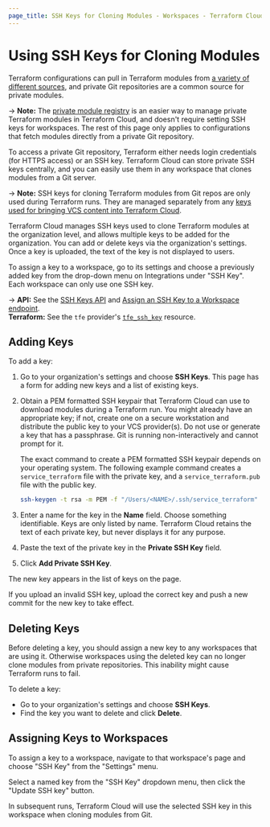 ```yaml
---
page_title: SSH Keys for Cloning Modules - Workspaces - Terraform Cloud
---
```


# Using SSH Keys for Cloning Modules

Terraform configurations can pull in Terraform modules from [a variety of different sources](/language/modules/sources), and private Git repositories are a common source for private modules.

-> **Note:** The [private module registry](/cloud-docs/registry) is an easier way to manage private Terraform modules in Terraform Cloud, and doesn't require setting SSH keys for workspaces. The rest of this page only applies to configurations that fetch modules directly from a private Git repository.

To access a private Git repository, Terraform either needs login credentials (for HTTPS access) or an SSH key. Terraform Cloud can store private SSH keys centrally, and you can easily use them in any workspace that clones modules from a Git server.

-> **Note:** SSH keys for cloning Terraform modules from Git repos are only used during Terraform runs. They are managed separately from any [keys used for bringing VCS content into Terraform Cloud](/cloud-docs/vcs#ssh-keys).

Terraform Cloud manages SSH keys used to clone Terraform modules at the organization level, and allows multiple keys to be added for the organization. You can add or delete keys via the organization's settings. Once a key is uploaded, the text of the key is not displayed to users.

To assign a key to a workspace, go to its settings and choose a previously added key from the drop-down menu on Integrations under "SSH Key". Each workspace can only use one SSH key.

-> **API:** See the [SSH Keys API](/cloud-docs/api-docs/ssh-keys) and [Assign an SSH Key to a Workspace endpoint](/cloud-docs/api-docs/workspaces#assign-an-ssh-key-to-a-workspace). <br/>
**Terraform:** See the `tfe` provider's [`tfe_ssh_key`](https://registry.terraform.io/providers/hashicorp/tfe/latest/docs/resources/ssh_key) resource.

## Adding Keys

To add a key:

1. Go to your organization's settings and choose **SSH Keys**. This page has a form for adding new keys and a list of existing keys.
1. Obtain a PEM formatted SSH keypair that Terraform Cloud can use to download modules during a Terraform run. You might already have an appropriate key; if not, create one on a secure workstation and distribute the public key to your VCS provider(s). Do not use or generate a key that has a passphrase. Git is running non-interactively and cannot prompt for it.

   The exact command to create a PEM formatted SSH keypair depends on your operating system. The following example command creates a `service_terraform` file with the private key, and a `service_terraform.pub` file with the public key.
   ```bash
   ssh-keygen -t rsa -m PEM -f "/Users/<NAME>/.ssh/service_terraform" -C "service_terraform_enterprise"
1. Enter a name for the key in the **Name** field. Choose something identifiable. Keys are only listed by name. Terraform Cloud retains the text of each private key, but never displays it for any purpose.
1. Paste the text of the private key in the **Private SSH Key** field.
1. Click **Add Private SSH Key**.

The new key appears in the list of keys on the page. 

If you upload an invalid SSH key, upload the correct key and push a new commit for the new key to take effect.

## Deleting Keys 

Before deleting a key, you should assign a new key to any workspaces that are using it. Otherwise workspaces using the deleted key can no longer clone modules from private repositories. This inability might cause Terraform runs to fail.

To delete a key:
- Go to your organization's settings and choose **SSH Keys**.
- Find the key you want to delete and click **Delete**. 


## Assigning Keys to Workspaces

To assign a key to a workspace, navigate to that workspace's page and choose "SSH Key" from the "Settings" menu.

Select a named key from the "SSH Key" dropdown menu, then click the "Update SSH key" button.

In subsequent runs, Terraform Cloud will use the selected SSH key in this workspace when cloning modules from Git.
